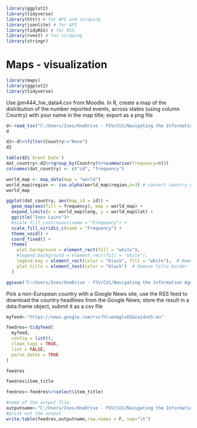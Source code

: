 ```{r}
library(ggplot2)
library(tidyverse)
library(httr) # for API and scraping
library(jsonlite) # for API
library(tidyRSS) # for RSS
library(rvest) # for scraping
library(stringr)
```
# Maps - visualization

```{r}
library(maps)
library(ggplot2)
library(tidyverse)
```

Use jpm444_hw_data4.csv from Moodle. In R, create a map of the distribution of the number reported events, across states (using column Country) with your name in the map title; export as a png file

```{r}
d<-read_tsv("C:/Users/Ines/OneDrive - FSV/CU1/Navigating the Information Age/Navigating-the-Information-Age/HW4/jpm444_hw_data4.txt")
d
```


```{r}
d2<-d%>%filter(Country!="None")
d2
```


```{r}
table(d2$`Event Date`)
dat_country<-d2%>%group_by(Country)%>%summarise(frequency=n())
colnames(dat_country) <- c("id", "frequency")
```


```{r}
world_map <- map_data(map = "world")
world_map$region <- iso.alpha(world_map$region,n=3) # convert country name to ISO code
world_map
```

```{r}
ggplot(dat_country, aes(map_id = id)) +
  geom_map(aes(fill = frequency), map = world_map) +
  expand_limits(x = world_map$long, y = world_map$lat) +
  ggtitle("Ines Lains")+
  #scale_fill_continuous(name = "Frequency") +
  scale_fill_viridis_c(name = "Frequency") +
  theme_void() +
  coord_fixed() +
  theme(
    plot.background = element_rect(fill = "white"),
    #legend.background = element_rect(fill = "white"),
    legend.key = element_rect(color = "black", fill = "white"),  # Remove legend border
    plot.title = element_text(color = "black")  # Remove title border
  )
```

```{r}
ggsave("C:/Users/Ines/OneDrive - FSV/CU1/Navigating the Information Age/Navigating-the-Information-Age/HW4/world_map.png")
```
Pick a non-European country with a Google News site, use the RSS feed to download the country headlines from the Google News; store the result in a data.frame object, submit it as a csv file
```{r}
myfeed<-"https://news.google.com/rss?hl=en&gl=US&ceid=US:en"
```

```{r}
feedres<-tidyfeed(
  myfeed,
  config = list(),
  clean_tags = TRUE,
  list = FALSE,
  parse_dates = TRUE
)
```
```{r}
feedres
```

```{r}
feedres$item_title
```
```{r}
feedres<-feedres%>%select(item_title)
```

```{r}
#name of the output file
outputname<-"C:/Users/Ines/OneDrive - FSV/CU1/Navigating the Information Age/Navigating-the-Information-Age/HW4/rssfeed_US.csvs"
#print out the output
write.table(feedres,outputname,row.names = F, sep="\t")
```


